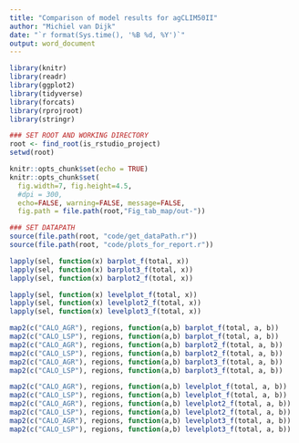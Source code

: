 ```yaml
---
title: "Comparison of model results for agCLIM50II"
author: "Michiel van Dijk"
date: "`r format(Sys.time(), '%B %d, %Y')`"
output: word_document
---
```


```r
library(knitr)
library(readr)
library(ggplot2)
library(tidyverse)
library(forcats)
library(rprojroot)
library(stringr)

### SET ROOT AND WORKING DIRECTORY
root <- find_root(is_rstudio_project)
setwd(root)

knitr::opts_chunk$set(echo = TRUE)
knitr::opts_chunk$set(
  fig.width=7, fig.height=4.5,
  #dpi = 300,
  echo=FALSE, warning=FALSE, message=FALSE,
  fig.path = file.path(root,"Fig_tab_map/out-"))

### SET DATAPATH
source(file.path(root, "code/get_dataPath.r"))
source(file.path(root, "code/plots_for_report.r"))
```

```r
lapply(sel, function(x) barplot_f(total, x))
lapply(sel, function(x) barplot3_f(total, x))
lapply(sel, function(x) barplot2_f(total, x))

```

```r
lapply(sel, function(x) levelplot_f(total, x))
lapply(sel, function(x) levelplot2_f(total, x))
lapply(sel, function(x) levelplot3_f(total, x))

```

```r
map2(c("CALO_AGR"), regions, function(a,b) barplot_f(total, a, b))
map2(c("CALO_LSP"), regions, function(a,b) barplot_f(total, a, b))
map2(c("CALO_AGR"), regions, function(a,b) barplot2_f(total, a, b))
map2(c("CALO_LSP"), regions, function(a,b) barplot2_f(total, a, b))
map2(c("CALO_AGR"), regions, function(a,b) barplot3_f(total, a, b))
map2(c("CALO_LSP"), regions, function(a,b) barplot3_f(total, a, b))

map2(c("CALO_AGR"), regions, function(a,b) levelplot_f(total, a, b))
map2(c("CALO_LSP"), regions, function(a,b) levelplot_f(total, a, b))
map2(c("CALO_AGR"), regions, function(a,b) levelplot2_f(total, a, b))
map2(c("CALO_LSP"), regions, function(a,b) levelplot2_f(total, a, b))
map2(c("CALO_AGR"), regions, function(a,b) levelplot3_f(total, a, b))
map2(c("CALO_LSP"), regions, function(a,b) levelplot3_f(total, a, b))


```




